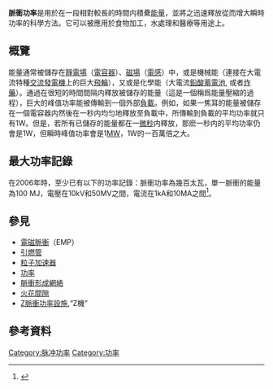 '''脈衝功率'''是用於在一段相對較長的時間内積纍[[能量|能量]]，並將之迅速釋放從而增大瞬時功率的科學方法。它可以被應用於食物加工，水處理和醫療等用途上。

== 概覽 ==
能量通常被儲存在[[電場|靜電場]]（[[電容器|電容器]]）、[[磁場|磁場]]（[[電感|電感]]）中，或是機械能（連接在大電流特種[[交流發電機|交流發電機]]上的巨大[[飛輪|飛輪]]），又或是化學能（大電流[[鉛酸蓄電池|鉛酸蓄電池]], 或者[[炸藥|炸藥]]）。通過在很短的時間間隔内釋放被儲存的能量（這是一個稱爲能量壓縮的過程），巨大的峰值功率能被傳輸到一個外部[[負載|負載]]。例如，如果一焦耳的能量被儲存在一個電容器内然後在一秒内均匀地釋放至負載中，所傳輸到負載的平均功率就只有1W。但是，若所有已儲存的能量都在一[[微秒|微秒]]内釋放，那麽一秒内的平均功率仍會是1W，但瞬時峰值功率會是1[[兆瓦|MW]]，1W的一百萬倍之大。

== 最大功率記錄 ==
在2006年時，至少已有以下的功率記錄：脈衝功率為幾百太瓦，單一脈衝的能量為100 MJ，電壓在10kV和50MV之間，電流在1kA和10MA之間<ref>{{Cite web |url=https://www.springer.com/gp/book/9783540261377 |title="Pulsed Power Systems" Bluhm, Hansjoachim, 2006 |access-date=2020-12-31 |archive-date=2021-01-20 |archive-url=https://web.archive.org/web/20210120102148/https://www.springer.com/gp/book/9783540261377 |dead-url=no }}</ref>。

==參見==
*[[電磁脈衝|電磁脈衝]]（EMP）
*[[引燃管|引燃管]]
*[[粒子加速器|粒子加速器]]
*[[功率|功率]]
*[[脈衝形成網絡|脈衝形成網絡]]
*[[火花間隙|火花間隙]]
*[[Z脈衝功率設施|Z脈衝功率設施]],“Z機”

== 參考資料 ==
{{Reflist}}

[[Category:脉冲功率|Category:脉冲功率]]
[[Category:功率|Category:功率]]